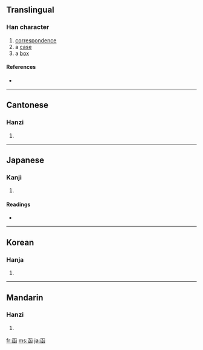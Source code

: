 {{see|凾}}
==Translingual==

===Han character===
{{Han char|rn=17|rad=凵|as=06|sn=8|four=1077<sub>2</sub>|canj=山弓水 (UNE), 弓山水 (NUE)}}

# [[correspondence]]
# a [[case]]
# a [[box]]

====References====
* {{Han ref|kx=0135.160|dkj=01826|dj=0303.100|hdz=10309.090|uh=51FD|ud=20989|bh=A8E7|bd=43239}}

----

==Cantonese==

===Hanzi===
{{yue-hanzi|jyut=|y=haam4}}

# {{defn|Cantonese}}

----

==Japanese==

===Kanji===
{{ja-kanji|grade=|rs=凵06}}

# {{defn|Japanese}}

====Readings====
* {{ja-readings|on=[[かん]] (kan)|kun=[[いれる]] (ireru), [[はこ]] (hako)}}

----

==Korean==

===Hanja===
{{ko-hanja|hangeul=함|rv=ham|mr=ham}}

# {{defn|Korean}}

----

==Mandarin==

===Hanzi===
{{cmn-hanzi|pin=[[hán]] ([[han2]])|wg=han<sup>2</sup>}}

# {{defn|Mandarin}}

[[fr:函]]
[[ms:函]]
[[ja:函]]